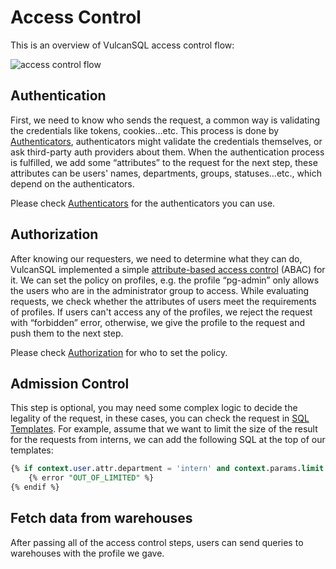 # Access Control

This is an overview of VulcanSQL access control flow:

![access control flow](./img/access-control-flow.png)

## Authentication

First, we need to know who sends the request, a common way is validating the credentials like tokens, cookies…etc. This process is done by [Authenticators](./access-control/authenticator), authenticators might validate the credentials themselves, or ask third-party auth providers about them. When the authentication process is fulfilled, we add some “attributes” to the request for the next step, these attributes can be users' names, departments, groups, statuses…etc., which depend on the authenticators.

Please check [Authenticators](./access-control/authenticator) for the authenticators you can use.

## Authorization

After knowing our requesters, we need to determine what they can do, VulcanSQL implemented a simple [attribute-based access control](https://en.wikipedia.org/wiki/Attribute-based_access_control?oldformat=true) (ABAC) for it. We can set the policy on profiles, e.g. the profile “pg-admin” only allows the users who are in the administrator group to access. While evaluating requests, we check whether the attributes of users meet the requirements of profiles. If users can't access any of the profiles, we reject the request with “forbidden” error, otherwise, we give the profile to the request and push them to the next step.

Please check [Authorization](./access-control/authorization) for who to set the policy.

## Admission Control

This step is optional, you may need some complex logic to decide the legality of the request, in these cases, you can check the request in [SQL Templates](./sql-template). For example, assume that we want to limit the size of the result for the requests from interns, we can add the following SQL at the top of our templates:

```sql
{% if context.user.attr.department = 'intern' and context.params.limit > 1000 %}
	{% error "OUT_OF_LIMITED" %}
{% endif %}
```

## Fetch data from warehouses

After passing all of the access control steps, users can send queries to warehouses with the profile we gave.
